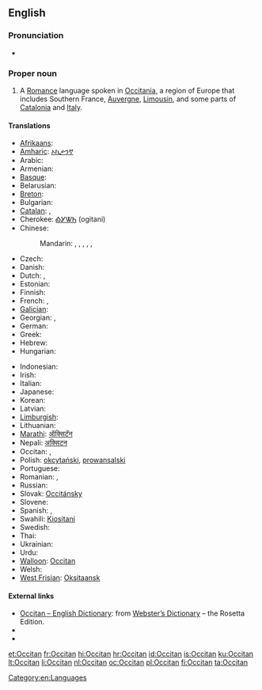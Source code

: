 {{wikipedia}}
{{interwiktionary|code=oc}}
{{also|occitan}}
==English==

===Pronunciation===
* {{a|US}} {{IPA|/ˈɑksəˌtæn/}}

===Proper noun===
{{en-proper noun}}

# A [[Romance]] language spoken in [[Occitania]], a region of Europe that includes Southern France, [[Auvergne]], [[Limousin]], and some parts of [[Catalonia]] and [[Italy]].

====Translations====
{{trans-top|the Romance language}}
* [[Afrikaans]]: {{t|af|Oksitaans|xs=Afrikaans}}
* [[Amharic]]: [[ኦኪታንኛ]]
* Arabic: {{t|ar|بروفنسالية|f|tr=brufansalíya|sc=Arab}}
* Armenian: {{t-|hy|օքսիտաներեն|tr=òk'sitaneren}}
* [[Basque]]: {{t|eu|okzitaniera|xs=Basque}}
* Belarusian: {{t|be|аксітанская|f|tr=aksitánskaja|xs=Belarusian}}
* [[Breton]]: {{t|br|okitaneg|m}}
* Bulgarian: {{t|bg|окситански|m|tr=oksitánski|sc=Cyrl}}
* [[Catalan]]: {{t+|ca|occità|m}}, {{t|ca|llengua d’oc|f}}
* Cherokee: [[ᎣᎩᏔᏂ]] (ogitani)
* Chinese:
*: Mandarin: {{t|cmn|奧克語|sc=Hani}}, {{t|cmn|奥克语|tr=Àokèyǔ|sc=Hani}}, {{t|cmn|奧克西唐語|sc=Hani}}, {{t|cmn|奥克西唐语|tr=Àokèxītángyǔ|sc=Hani}}, {{t|cmn|歐西坦語|sc=Hani}}, {{t|cmn|欧西坦语|tr=Ōuxītǎnyǔ|sc=Hani}}
* Czech: {{t+|cs|okcitánština|f}}
* Danish: {{t|da|occitansk}}
* Dutch: {{t+|nl|Occitaans|n}}, {{t|nl|Provençaals|n}}
* Estonian: {{t-|et|oksitaani}}
* Finnish: {{t-|fi|oksitaani}}
* French: {{t+|fr|occitan|m}}, {{t|fr|langue d'oc|f}}
* [[Galician]]: {{t+|gl|occitano|xs=Occitan}}
* Georgian: {{t|ka|ოქსიტანური ენა|tr=ok'sitanuri ena|sc=Geor}}, {{t|ka|ოქსიტანური|tr=ok'sitanuri|sc=Geor}}
* German: {{t+|de|Okzitanisch|n}}
* Greek: {{t|el|οσιτανικά|n|p|tr=ositaniká|sc=Grek}}
* Hebrew: {{t|he|אוקיטן|tr=okitan|sc=Hebr}}
* Hungarian: {{t|hu|okcitán}}
{{trans-mid}}
* Indonesian: {{t|id|Oksitan|xs=Indonesian}}
* Irish: {{t-|ga|Ocsatánais|xs=Irish}}
* Italian: {{t+|it|occitano}}
* Japanese: {{t|ja|オック語|tr=Okku-go|sc=Jpan}}
* Korean: {{t|ko|오크어|tr=Okeu-eo|sc=Kore}}
* Latvian: {{t|lv|ocitāņu|xs=Latvian}}
* [[Limburgish]]: {{t|li|Óksittaonsj‎;|n|xs=Limburgish}}
* Lithuanian: {{t|lt|oksitanų|xs=Lithuanian}}
* [[Marathi]]: [[ऑक्सिटॅन]]
* Nepali: [[अक्सिटन]]
* Occitan: {{t+|oc|occitan|xs=Occitan}}, {{t+|oc|lenga d'òc|xs=Occitan}}
* Polish: [[okcytański]], [[prowansalski]]
* Portuguese: {{t+|pt|occitano}}
* Romanian: {{t|ro|limba occitană|f}}, {{t|ro|occitană|f}}
* Russian: {{t+|ru|окситанский|m|tr=oksitánskij}}
* Slovak: [[Occitánsky]]
* Slovene: {{t|sl|ocitanščina|f}}
* Spanish: {{t+|es|occitano|m}}, {{t-|es|occitana|f}}
* Swahili: [[Kiositani]]
* Swedish: {{t|sv|occitanska}}
* Thai: {{t|th|ภาษาออกซิตัน|tr=paasăa òksídtan|sc=Thai}}
* Ukrainian: {{t|uk|окситанська|f|tr=oksytáns'ka|sc=Cyrl}}
* Urdu: {{ur-Arab|[[آکیٹانی]]}}
* [[Walloon]]: [[Occitan]]
* Welsh: {{t|cy|Ocitan|xs=Welsh}}
* [[West Frisian]]: [[Oksitaansk]]
{{trans-bottom}}

====External links====
* [http://www.websters-online-dictionary.org/definition/Occitan-english/ Occitan – English Dictionary]: from [http://www.websters-online-dictionary.org/ Webster’s Dictionary] – the Rosetta Edition.
* {{ISO 639|3code=oci|1code=oc}}
* {{ethnologue|code=oci}}
<!-- All these codes were retired by ISO 639-3 and merged into 'oci' in 2007
* {{ethnologue|lang=Auvergnat|code=auv}}
* {{ethnologue|lang=Gascon|code=gsc}}
* {{ethnologue|lang=Languedocien|code=lnc}}
* {{ethnologue|lang=Limousin|code=lms}}
* {{ethnologue|lang=Provençal|code=prv}}
And this now has it's own wikt entry
* {{ethnologue|lang=Shuadit|code=sdt}}-->

[[Category:en:Languages]]

[[et:Occitan]]
[[fr:Occitan]]
[[hi:Occitan]]
[[hr:Occitan]]
[[id:Occitan]]
[[is:Occitan]]
[[ku:Occitan]]
[[lt:Occitan]]
[[li:Occitan]]
[[nl:Occitan]]
[[oc:Occitan]]
[[pl:Occitan]]
[[fi:Occitan]]
[[ta:Occitan]]